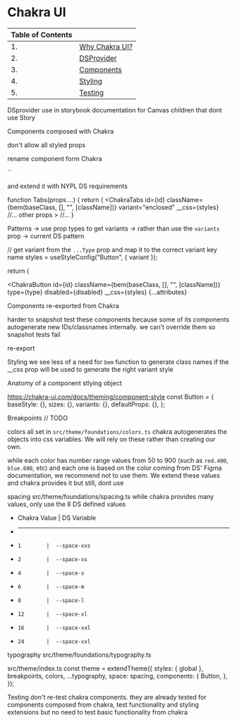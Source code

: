 # Chakra UI

| Table of Contents |                                  |
| ----------------- | -------------------------------- |
| 1.                | [Why Chakra UI?](#why-chakra-ui) |
| 2.                | [DSProvider](#dsprovider)        |
| 3.                | [Components](#components)        |
| 4.                | [Styling](#styling)              |
| 5.                | [Testing](#testing)              |

DSprovider
use in storybook documentation for Canvas children that dont use Story

Components composed with Chakra

don't allow all styled props

rename component form Chakra

``

and extend it with NYPL DS requirements

function Tabs(props....) {
return (
<ChakraTabs
id={id}
className={bem(baseClass, [], "", [className])}
variant="enclosed"
\_\_css={styles}
//... other props >
//...
</ChakraTabs>
}

Patterns
-> use prop types to get variants
-> rather than use the `variants` prop
-> current DS pattern

// get variant from the `...Type` prop and map it to the correct variant key name
styles = useStyleConfig("Button", { variant });

return (

  <ChakraButton
    id={id}
    className={bem(baseClass, [], "", [className])}
    type={type}
    disabled={disabled}
    __css={styles}
    {...attributes}


Components re-exported from Chakra

harder to snapshot test these components because some of its components autogenerate
new IDs/classnames internally. we can't override them so snapshot tests fail

re-export

Styling
we see less of a need for `bem` function to generate class names if the
\_\_css prop will be used to generate the right variant style

Anatomy of a component stlying object

https://chakra-ui.com/docs/theming/component-style
const Button = {
baseStyle: {},
sizes: {},
variants: {},
defaultProps: {},
};

Breakpoints
// TODO

colors
all set in `src/theme/foundations/colors.ts`
chakra autogenerates the objects into css variables. We will rely on these rather than creating our own.

while each color has number range values from 50 to 900 (such as `red.400`, `blue.600`, etc) and each one is based on the color coming from DS' Figma documentation, we recommend not to use them. We extend these values and chakra provides it but still, dont use

spacing
src/theme/foundations/spacing.ts
while chakra provides many values, only use the 8 DS defined values

- Chakra Value | DS Variable
- ***
-     1        |  --space-xxs
-     2        |  --space-xs
-     4        |  --space-s
-     6        |  --space-m
-     8        |  --space-l
-     12       |  --space-xl
-     16       |  --space-xxl
-     24       |  --space-xxl

typography
src/theme/foundations/typography.ts

src/theme/index.ts
const theme = extendTheme({
styles: { global },
breakpoints,
colors,
...typography,
space: spacing,
components: {
Button,
},
});

Testing
don't re-test chakra components. they are already tested
for components composed from chakra, test functionality and styling extensions
but no need to test basic functionality from chakra
